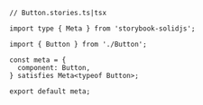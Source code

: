 ```tsx
// Button.stories.ts|tsx

import type { Meta } from 'storybook-solidjs';

import { Button } from './Button';

const meta = {
  component: Button,
} satisfies Meta<typeof Button>;

export default meta;
```
